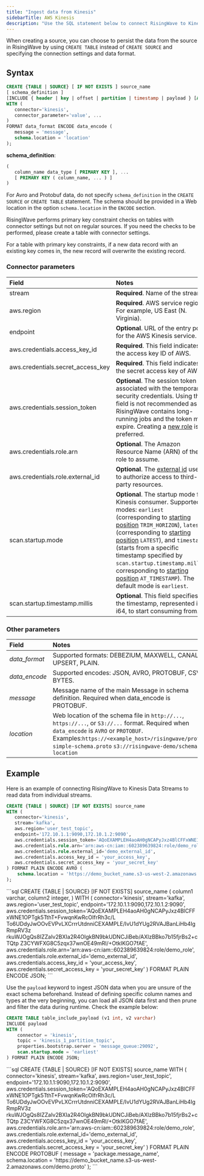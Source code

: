 ```yaml
---
title: "Ingest data from Kinesis"
sidebarTitle: AWS Kinesis
description: "Use the SQL statement below to connect RisingWave to Kinesis Data Streams."
---
```


When creating a source, you can choose to persist the data from the source in RisingWave by using `CREATE TABLE` instead of `CREATE SOURCE` and specifying the connection settings and data format.

## Syntax

```sql
CREATE {TABLE | SOURCE} [ IF NOT EXISTS ] source_name
[ schema_definition ]
[INCLUDE { header | key | offset | partition | timestamp | payload } [AS <column_name>]]
WITH (
   connector='kinesis',
   connector_parameter='value', ...
)
FORMAT data_format ENCODE data_encode (
   message = 'message',
   schema.location = 'location'
);
```

**schema\_definition**:

```sql
(
   column_name data_type [ PRIMARY KEY ], ...
   [ PRIMARY KEY ( column_name, ... ) ]
)
```

<Note>

For Avro and Protobuf data, do not specify `schema_definition` in the `CREATE SOURCE` or `CREATE TABLE` statement. The schema should be provided in a Web location in the option `schema.location` in the `ENCODE` section.

</Note>

RisingWave performs primary key constraint checks on tables with connector settings but not on regular sources. If you need the checks to be performed, please create a table with connector settings.

For a table with primary key constraints, if a new data record with an existing key comes in, the new record will overwrite the existing record.

### Connector parameters

| Field                               | Notes                                                                                                                                                                                                                                                                                                                          |
| :---------------------------------- | :----------------------------------------------------------------------------------------------------------------------------------------------------------------------------------------------------------------------------------------------------------------------------------------------------------------------------- |
| stream                              | **Required**. Name of the stream.                                                                                                                                                                                                                                                                                                  |
| aws.region                          | **Required**. AWS service region. For example, US East (N. Virginia).                                                                                                                                                                                                                                                              |
| endpoint                            | **Optional**. URL of the entry point for the AWS Kinesis service.                                                                                                                                                                                                                                                                  |
| aws.credentials.access\_key\_id     | **Required**. This field indicates the access key ID of AWS.                                                                                                                                                                                                                                                                       |
| aws.credentials.secret\_access\_key | **Required**. This field indicates the secret access key of AWS.                                                                                                                                                                                                                                                                   |
| aws.credentials.session\_token      | **Optional**. The session token associated with the temporary security credentials. Using this field is not recommended as RisingWave contains long-running jobs and the token may expire. Creating a [new role](https://docs.aws.amazon.com/IAM/latest/UserGuide/id%5Froles%5Fcommon-scenarios%5Faws-accounts.html) is preferred. |
| aws.credentials.role.arn            | **Optional**. The Amazon Resource Name (ARN) of the role to assume.                                                                                                                                                                                                                                                                |
| aws.credentials.role.external\_id   | **Optional**. The [external id](https://aws.amazon.com/blogs/security/how-to-use-external-id-when-granting-access-to-your-aws-resources/) used to authorize access to third-party resources.                                                                                                                                       |
| scan.startup.mode                   | **Optional**. The startup mode for Kinesis consumer. Supported modes: `earliest` (corresponding to [starting position](https://docs.aws.amazon.com/kinesis/latest/APIReference/API_StartingPosition.html) `TRIM_HORIZON`), `latest` (corresponding to [starting position](https://docs.aws.amazon.com/kinesis/latest/APIReference/API_StartingPosition.html) `LATEST`), and `timestamp` (starts from a specific timestamp specified by `scan.startup.timestamp.millis`, corresponding to [starting position](https://docs.aws.amazon.com/kinesis/latest/APIReference/API_StartingPosition.html) `AT_TIMESTAMP`). The default mode is `earliest`.                                              |
| scan.startup.timestamp.millis       | **Optional**. This field specifies the timestamp, represented in i64, to start consuming from.                                                                                                                                                                                                                                     |

### Other parameters

| Field          | Notes                                                                                                                                                                                                                                     |
| :------------- | :---------------------------------------------------------------------------------------------------------------------------------------------------------------------------------------------------------------------------------------- |
| _data\_format_ | Supported formats: DEBEZIUM, MAXWELL, CANAL, UPSERT, PLAIN.                                                                                                                                                                               |
| _data\_encode_ | Supported encodes: JSON, AVRO, PROTOBUF, CSV, BYTES.                                                                                                                                                                                      |
| _message_      | Message name of the main Message in schema definition. Required when data\_encode is PROTOBUF.                                                                                                                                            |
| _location_     | Web location of the schema file in `http://...`, `https://...`, or `S3://...` format. Required when `data_encode` is `AVRO` or `PROTOBUF`. <br/>Examples:`https://<example_host>/risingwave/proto-simple-schema.proto` `s3://risingwave-demo/schema-location` |

## Example

Here is an example of connecting RisingWave to Kinesis Data Streams to read data from individual streams.
<Tabs>
   <Tab title="Avro">
```sql
CREATE {TABLE | SOURCE} [IF NOT EXISTS] source_name
WITH (
   connector='kinesis',
   stream='kafka',
   aws.region='user_test_topic',
   endpoint='172.10.1.1:9090,172.10.1.2:9090',
   aws.credentials.session_token='AQoEXAMPLEH4aoAH0gNCAPyJxz4BlCFFxWNE1OPTgk5TthT+FvwqnKwRcOIfrRh3c/L To6UDdyJwOOvEVPvLXCrrrUtdnniCEXAMPLE/IvU1dYUg2RVAJBanLiHb4IgRmpRV3z rkuWJOgQs8IZZaIv2BXIa2R4OlgkBN9bkUDNCJiBeb/AXlzBBko7b15fjrBs2+cTQtp Z3CYWFXG8C5zqx37wnOE49mRl/+OtkIKGO7fAE',
   aws.credentials.role.arn='arn:aws-cn:iam::602389639824:role/demo_role',
   aws.credentials.role.external_id='demo_external_id',
   aws.credentials.access_key_id = 'your_access_key',
   aws.credentials.secret_access_key = 'your_secret_key'
) FORMAT PLAIN ENCODE AVRO (
    schema.location = 'https://demo_bucket_name.s3-us-west-2.amazonaws.com/demo.avsc'
);
```
   </Tab>
   <Tab title="JSON">
```sql
CREATE {TABLE | SOURCE} [IF NOT EXISTS] source_name (
   column1 varchar,
   column2 integer,
)
WITH (
   connector='kinesis',
   stream='kafka',
   aws.region='user_test_topic',
   endpoint='172.10.1.1:9090,172.10.1.2:9090',
   aws.credentials.session_token='AQoEXAMPLEH4aoAH0gNCAPyJxz4BlCFFxWNE1OPTgk5TthT+FvwqnKwRcOIfrRh3c/L To6UDdyJwOOvEVPvLXCrrrUtdnniCEXAMPLE/IvU1dYUg2RVAJBanLiHb4IgRmpRV3z rkuWJOgQs8IZZaIv2BXIa2R4OlgkBN9bkUDNCJiBeb/AXlzBBko7b15fjrBs2+cTQtp Z3CYWFXG8C5zqx37wnOE49mRl/+OtkIKGO7fAE',
   aws.credentials.role.arn='arn:aws-cn:iam::602389639824:role/demo_role',
   aws.credentials.role.external_id='demo_external_id',
   aws.credentials.access_key_id = 'your_access_key',
   aws.credentials.secret_access_key = 'your_secret_key'
) FORMAT PLAIN ENCODE JSON;
```

Use the `payload` keyword to ingest JSON data when you are unsure of the exact schema beforehand. Instead of defining specific column names and types at the very beginning, you can load all JSON data first and then prune and filter the data during runtime. Check the example below:

```sql
CREATE TABLE table_include_payload (v1 int, v2 varchar)
INCLUDE payload
WITH (
    connector = 'kinesis',
    topic = 'kinesis_1_partition_topic',
    properties.bootstrap.server = 'message_queue:29092',
    scan.startup.mode = 'earliest'
) FORMAT PLAIN ENCODE JSON;
```

   </Tab>
      <Tab title="Protobuf">
```sql
CREATE {TABLE | SOURCE} [IF NOT EXISTS] source_name
WITH (
   connector='kinesis',
   stream='kafka',
   aws.region='user_test_topic',
   endpoint='172.10.1.1:9090,172.10.1.2:9090',
   aws.credentials.session_token='AQoEXAMPLEH4aoAH0gNCAPyJxz4BlCFFxWNE1OPTgk5TthT+FvwqnKwRcOIfrRh3c/L To6UDdyJwOOvEVPvLXCrrrUtdnniCEXAMPLE/IvU1dYUg2RVAJBanLiHb4IgRmpRV3z rkuWJOgQs8IZZaIv2BXIa2R4OlgkBN9bkUDNCJiBeb/AXlzBBko7b15fjrBs2+cTQtp Z3CYWFXG8C5zqx37wnOE49mRl/+OtkIKGO7fAE',
   aws.credentials.role.arn='arn:aws-cn:iam::602389639824:role/demo_role',
   aws.credentials.role.external_id='demo_external_id',
   aws.credentials.access_key_id = 'your_access_key',
   aws.credentials.secret_access_key = 'your_secret_key'
) FORMAT PLAIN ENCODE PROTOBUF (
    message = 'package.message_name',
    schema.location = 'https://demo_bucket_name.s3-us-west-2.amazonaws.com/demo.proto'
);
```

   </Tab>
</Tabs>

